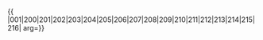 {{ {{{1|PRC admin/showlist}}}
|001|200|201|202|203|204|205|206|207|208|209|210|211|212|213|214|215|216|
arg={{{arg|}}}}}